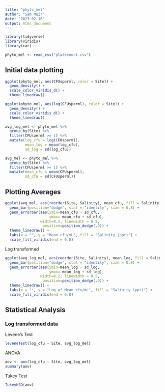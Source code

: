 ```yaml
---
title: "phyto_mel"
author: "Sam Muir"
date: "2023-02-16"
output: html_document
---
```



```r
library(tidyverse)
library(viridis)
library(car)
```
 
```r
phyto_mel <- read_csv("platecount.csv")
```

## Initial data plotting

```r
ggplot(phyto_mel, aes(CFUsperml, color = Site)) +
  geom_density() +
  scale_color_viridis_d() +
  theme_linedraw()
```
 

```r
ggplot(phyto_mel, aes(log(CFUsperml), color = Site)) +
  geom_density() +
  scale_color_viridis_d() +
  theme_linedraw()
```


```r
avg_log_mel <- phyto_mel %>%
  group_by(Site) %>%
  filter(CFUsperml >= 1) %>%
  mutate(log_cfu = log(CFUsperml),
         mean_log = mean(log_cfu),
         sd_log = sd(log_cfu))

avg_mel <- phyto_mel %>%
  group_by(Site) %>%
  filter(CFUsperml >= 1) %>%
  mutate(mean_cfu = mean(CFUsperml),
         sd_cfu = sd(CFUsperml))
```

## Plotting Averages

```r
ggplot(avg_mel, aes(reorder(Site, Salinity), mean_cfu, fill = Salinity)) +
  geom_bar(position="dodge", stat = "identity", size = 0.8) +
  geom_errorbar(aes(ymin=mean_cfu - sd_cfu, 
                    ymax= mean_cfu + sd_cfu), 
                width=0.2, linewidth = 0.5,
                 position=position_dodge(.9)) +
  theme_linedraw() +
  labs(x = "", y = "Mean cfu/mL", fill = "Salinity (ppt)") +
  scale_fill_viridis(end = 0.8)
```

Log transformed
```r
ggplot(avg_log_mel, aes(reorder(Site, Salinity), mean_log, fill = Salinity)) +
  geom_bar(position="dodge", stat = "identity", size = 0.8) +
  geom_errorbar(aes(ymin=mean_log - sd_log, 
                    ymax= mean_log + sd_log), 
                width=0.2, linewidth = 0.5,
                 position=position_dodge(.9)) +
  theme_linedraw() +
  labs(x = "", y = "Log of Mean cfu/mL", fill = "Salinity (ppt)") +
  scale_fill_viridis(end = 0.8)
```

## Statistical Analysis
### Log transformed data
Levene's Test
```r
leveneTest(log_cfu ~ Site, avg_log_mel)
```

ANOVA
```r
aov <- aov(log_cfu ~ Site, avg_log_mel)
summary(aov)
```

Tukey Test
```r
TukeyHSD(aov)
```


